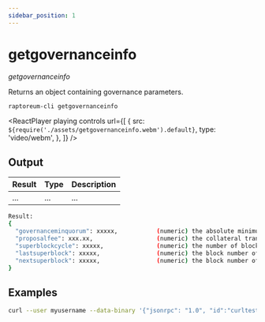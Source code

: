 ```yaml
---
sidebar_position: 1
---
```



# getgovernanceinfo

_getgovernanceinfo_

Returns an object containing governance parameters.

`raptoreum-cli getgovernanceinfo`

<ReactPlayer
  playing
  controls
  url={[
    {
      src: `${require('./assets/getgovernanceinfo.webm').default}`,
      type: 'video/webm',
    },
  ]}
/>

## Output

| Result | Type | Description |
| ------ | ---- | ----------- |
| ...    | ...  | ...         |

```bash
Result:
{
  "governanceminquorum": xxxxx,           (numeric) the absolute minimum number of votes needed to trigger a governance action
  "proposalfee": xxx.xx,                  (numeric) the collateral transaction fee which must be paid to create a proposal in RTM
  "superblockcycle": xxxxx,               (numeric) the number of blocks between superblocks
  "lastsuperblock": xxxxx,                (numeric) the block number of the last superblock
  "nextsuperblock": xxxxx,                (numeric) the block number of the next superblock
}
```

## Examples

```bash
curl --user myusername --data-binary '{"jsonrpc": "1.0", "id":"curltest", "method": "getgovernanceinfo", "params": [] }' -H 'content-type: text/plain;' http://127.0.0.1:9998/
```
